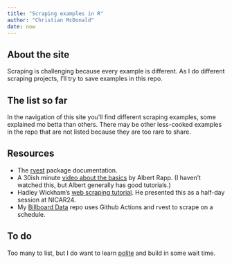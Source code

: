 ```yaml
---
title: "Scraping examples in R"
author: "Christian McDonald"
date: now
---
```


## About the site

Scraping is challenging because every example is different. As I do different scraping projects, I'll try to save examples in this repo.

## The list so far

In the navigation of this site you'll find different scraping examples, some explained mo betta than others. There may be other less-cooked examples in the repo that are not listed because they are too rare to share.

## Resources

- The [rvest](https://rvest.tidyverse.org/index.html) package documentation.
- A 30ish minute [video about the basics](https://www.youtube.com/watch?v=vU57vSbS-PY) by Albert Rapp. (I haven't watched this, but Albert generally has good tutorials.)
- Hadley Wickham's [web scraping tutorial](https://github.com/hadley/web-scraping). He presented this as a half-day session at NICAR24.
- My [Billboard Data](https://github.com/utdata/rwd-billboard-data) repo uses Github Actions and rvest to scrape on a schedule.

## To do

Too many to list, but I do want to learn [polite](https://dmi3kno.github.io/polite/) and build in some wait time.


